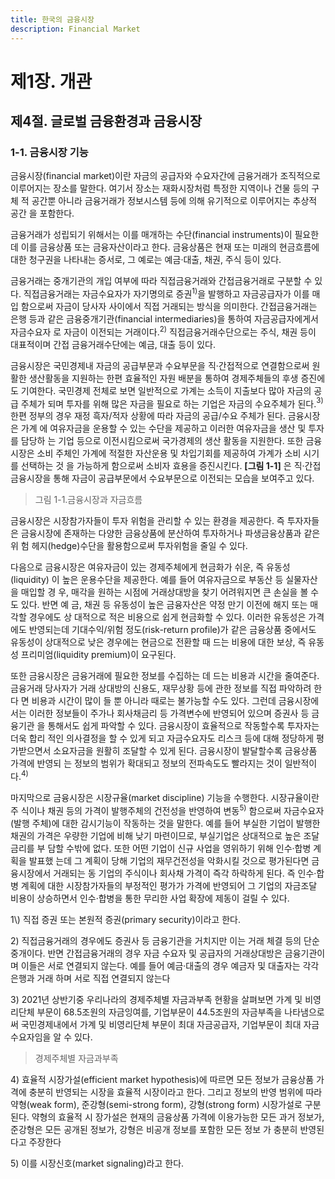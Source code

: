 ```yaml
---
title: 한국의 금융시장
description: Financial Market
---
```


# 제1장. 개관

## 제4절. 글로벌 금융환경과 금융시장

### 1-1. 금융시장 기능

금융시장(financial market)이란 자금의 공급자와 수요자간에 금융거래가 조직적으로 
이루어지는 장소를 말한다. 여기서 장소는 재화시장처럼 특정한 지역이나 건물 등의 구체
적 공간뿐 아니라 금융거래가 정보시스템 등에 의해 유기적으로 이루어지는 추상적 공간
을 포함한다.

금융거래가 성립되기 위해서는 이를 매개하는 수단(financial instruments)이 필요한데 
이를 금융상품 또는 금융자산이라고 한다. 금융상품은 현재 또는 미래의 현금흐름에 대한 
청구권을 나타내는 증서로, 그 예로는 예금·대출, 채권, 주식 등이 있다.

금융거래는 중개기관의 개입 여부에 따라 직접금융거래와 간접금융거래로 구분할 수 있
다. 직접금융거래는 자금수요자가 자기명의로 증권$^{1)}$을 발행하고 자금공급자가 이를 매입
함으로써 자금이 당사자 사이에서 직접 거래되는 방식을 의미한다. 간접금융거래는 은행 
등과 같은 금융중개기관(financial intermediaries)을 통하여 자금공급자에게서 자금수요자
로 자금이 이전되는 거래이다.$^{2)}$ 직접금융거래수단으로는 주식, 채권 등이 대표적이며 간접
금융거래수단에는 예금, 대출 등이 있다. 

금융시장은 국민경제내 자금의 공급부문과 수요부문을 직·간접적으로 연결함으로써 원
활한 생산활동을 지원하는 한편 효율적인 자원 배분을 통하여 경제주체들의 후생 증진에
도 기여한다. 국민경제 전체로 보면 일반적으로 가계는 소득이 지출보다 많아 자금의 공급
주체가 되며 투자를 위해 많은 자금을 필요로 하는 기업은 자금의 수요주체가 된다.$^{3)}$ 한편 
정부의 경우 재정 흑자/적자 상황에 따라 자금의 공급/수요 주체가 된다. 금융시장은 가계
에 여유자금을 운용할 수 있는 수단을 제공하고 이러한 여유자금을 생산 및 투자를 담당하
는 기업 등으로 이전시킴으로써 국가경제의 생산 활동을 지원한다. 또한 금융시장은 소비
주체인 가계에 적절한 자산운용 및 차입기회를 제공하여 가계가 소비 시기를 선택하는 것
을 가능하게 함으로써 소비자 효용을 증진시킨다. __[그림 1-1]__ 은 직·간접금융시장을 통해 자금이 공급부문에서 수요부문으로 이전되는 모습을 보여주고 있다. 

> 그림 1-1.금융시장과 자금흐름

금융시장은 시장참가자들이 투자 위험을 관리할 수 있는 환경을 제공한다. 즉 투자자들
은 금융시장에 존재하는 다양한 금융상품에 분산하여 투자하거나 파생금융상품과 같은 위
험 헤지(hedge)수단을 활용함으로써 투자위험을 줄일 수 있다.

다음으로 금융시장은 여유자금이 있는 경제주체에게 현금화가 쉬운, 즉 유동성(liquidity)
이 높은 운용수단을 제공한다. 예를 들어 여유자금으로 부동산 등 실물자산을 매입할 경
우, 매각을 원하는 시점에 거래상대방을 찾기 어려워지면 큰 손실을 볼 수도 있다. 반면 예
금, 채권 등 유동성이 높은 금융자산은 약정 만기 이전에 해지 또는 매각할 경우에도 상
대적으로 적은 비용으로 쉽게 현금화할 수 있다. 이러한 유동성은 가격에도 반영되는데 
기대수익/위험 정도(risk-return profile)가 같은 금융상품 중에서도 유동성이 상대적으로 
낮은 경우에는 현금으로 전환할 때 드는 비용에 대한 보상, 즉 유동성 프리미엄(liquidity 
premium)이 요구된다.

또한 금융시장은 금융거래에 필요한 정보를 수집하는 데 드는 비용과 시간을 줄여준다. 
금융거래 당사자가 거래 상대방의 신용도, 재무상황 등에 관한 정보를 직접 파악하려 한다
면 비용과 시간이 많이 들 뿐 아니라 때로는 불가능할 수도 있다. 그런데 금융시장에서는 
이러한 정보들이 주가나 회사채금리 등 가격변수에 반영되어 있으며 증권사 등 금융기관
을 통해서도 쉽게 파악할 수 있다. 금융시장이 효율적으로 작동할수록 투자자는 더욱 합리
적인 의사결정을 할 수 있게 되고 자금수요자도 리스크 등에 대해 정당하게 평가받으면서 
소요자금을 원활히 조달할 수 있게 된다. 금융시장이 발달할수록 금융상품 가격에 반영되
는 정보의 범위가 확대되고 정보의 전파속도도 빨라지는 것이 일반적이다.$^{4)}$ 

마지막으로 금융시장은 시장규율(market discipline) 기능을 수행한다. 시장규율이란 주
식이나 채권 등의 가격이 발행주체의 건전성을 반영하여 변동$^{5)}$ 함으로써 자금수요자(발행
주체)에 대한 감시기능이 작동하는 것을 말한다. 예를 들어 부실한 기업이 발행한 채권의 
가격은 우량한 기업에 비해 낮기 마련이므로, 부실기업은 상대적으로 높은 조달금리를 부
담할 수밖에 없다. 또한 어떤 기업이 신규 사업을 영위하기 위해 인수·합병 계획을 발표했
는데 그 계획이 당해 기업의 재무건전성을 악화시킬 것으로 평가된다면 금융시장에서 거래되는 동 기업의 주식이나 회사채 가격이 즉각 하락하게 된다. 즉 인수·합병 계획에 대한 
시장참가자들의 부정적인 평가가 가격에 반영되어 그 기업의 자금조달 비용이 상승하면서 
인수·합병을 통한 무리한 사업 확장에 제동이 걸릴 수 있다.

<GComment>
1\) 직접 증권 또는 본원적 증권(primary security)이라고 한다.

2\) 직접금융거래의 경우에도 증권사 등 금융기관을 거치지만 이는 거래 체결 등의 단순중개이다. 반면 간접금융거래의 경우 자금 수요자 및 
공급자의 거래상대방은 금융기관이며 이들은 서로 연결되지 않는다. 예를 들어 예금·대출의 경우 예금자 및 대출자는 각각 은행과 거래
하며 서로 직접 연결되지 않는다

3\) 2021년 상반기중 우리나라의 경제주체별 자금과부족 현황을 살펴보면 가계 및 비영리단체 부문이 68.5조원의 자금잉여를, 기업부문이 
44.5조원의 자금부족을 나타냄으로써 국민경제내에서 가계 및 비영리단체 부문이 최대 자금공급자, 기업부문이 최대 자금수요자임을 알 
수 있다.
> 경제주체별 자금과부족

4\) 효율적 시장가설(efficient market hypothesis)에 따르면 모든 정보가 금융상품 가격에 충분히 반영되는 시장을 효율적 시장이라고 한다. 
그리고 정보의 반영 범위에 따라 약형(weak form), 준강형(semi-strong form), 강형(strong form) 시장가설로 구분된다. 약형의 효율적 시
장가설은 현재의 금융상품 가격에 이용가능한 모든 과거 정보가, 준강형은 모든 공개된 정보가, 강형은 비공개 정보를 포함한 모든 정보
가 충분히 반영된다고 주장한다

5\) 이를 시장신호(market signaling)라고 한다.
</GComment>
